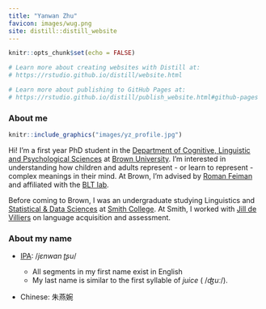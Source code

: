 ```yaml
---
title: "Yanwan Zhu"
favicon: images/wug.png
site: distill::distill_website
---
```


```r
knitr::opts_chunk$set(echo = FALSE)

# Learn more about creating websites with Distill at:
# https://rstudio.github.io/distill/website.html

# Learn more about publishing to GitHub Pages at:
# https://rstudio.github.io/distill/publish_website.html#github-pages

```

::: {.floating}

### About me

```r
knitr::include_graphics("images/yz_profile.jpg")
```

Hi! I'm a first year PhD student in the [Department of Cognitive, Linguistic and Psychological Sciences](https://www.brown.edu/academics/cognitive-linguistic-psychological-sciences/home) at [Brown University](https://www.brown.edu/). I'm interested in understanding how children and adults represent - or learn to represent - complex meanings in their mind. At Brown, I'm advised by [Roman Feiman](https://www.brown.edu/academics/cognitive-linguistic-psychological-sciences/people/faculty/roman-feiman) and affiliated with the [BLT lab](https://sites.brown.edu/bltlab/). 

Before coming to Brown, I was an undergraduate studying Linguistics and [Statistical & Data Sciences](https://twitter.com/smithcollegesds) at [Smith College](https://www.smith.edu/). At Smith, I worked with [Jill de Villiers](https://www.smith.edu/academics/faculty/jill-de-villiers) on language acquisition and assessment.

### About my name

- [IPA](https://en.wikipedia.org/wiki/International_Phonetic_Alphabet): /$jɛnwan \; ʈʂu$/

  - All segments in my first name exist in English
  - My last name is similar to the first syllable of *juice* ( /$ʤuː$/).

- Chinese: 朱燕婉

:::

